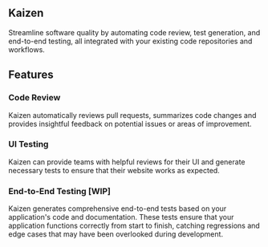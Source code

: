 ## Kaizen
Streamline software quality by automating code review, test generation, and end-to-end testing, all integrated with your existing code repositories and workflows.
## Features

### Code Review

Kaizen automatically reviews pull requests, summarizes code changes and provides insightful feedback on potential issues or areas of improvement. 

### UI Testing

Kaizen can provide teams with helpful reviews for their UI and generate necessary tests to ensure that their website works as expected.

### End-to-End Testing [WIP]

Kaizen generates comprehensive end-to-end tests based on your application's code and documentation. These tests ensure that your application functions correctly from start to finish, catching regressions and edge cases that may have been overlooked during development.